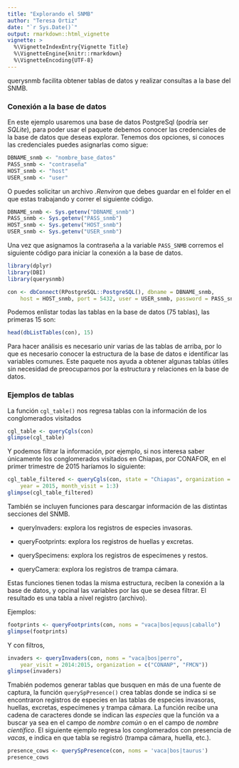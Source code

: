 ```yaml
---
title: "Explorando el SNMB"
author: "Teresa Ortiz"
date: "`r Sys.Date()`"
output: rmarkdown::html_vignette
vignette: >
  %\VignetteIndexEntry{Vignette Title}
  %\VignetteEngine{knitr::rmarkdown}
  %\VignetteEncoding{UTF-8}
---
```


querysnmb facilita obtener tablas de datos y realizar consultas a la base del 
SNMB.

### Conexión a la base de datos

En este ejemplo usaremos una base de datos PostgreSql (podría ser *SQLite*), 
para poder usar el paquete debemos conocer las credenciales de la base de datos 
que deseas explorar. 
Tenemos dos opciones, si conoces las credenciales puedes asignarlas como sigue:

```r
DBNAME_snmb <- "nombre_base_datos"
PASS_snmb <- "contraseña"
HOST_snmb <- "host"
USER_snmb <- "user"
```

O puedes solicitar un archivo *.Renviron* que debes guardar en el folder en el
que estas trabajando y correr el siguiente código.

```r
DBNAME_snmb <- Sys.getenv("DBNAME_snmb")
PASS_snmb <- Sys.getenv("PASS_snmb")
HOST_snmb <- Sys.getenv("HOST_snmb")
USER_snmb <- Sys.getenv("USER_snmb")
```

Una vez que asignamos la contraseña a la variable `PASS_SNMB` corremos el 
siguiente código para iniciar la conexión a la base de datos. 

```r
library(dplyr)
library(DBI)
library(querysnmb)

con <- dbConnect(RPostgreSQL::PostgreSQL(), dbname = DBNAME_snmb, 
    host = HOST_snmb, port = 5432, user = USER_snmb, password = PASS_snmb)
```

Podemos enlistar todas las tablas en la base de datos (75 tablas), las primeras
15 son:

```r
head(dbListTables(con), 15)
```

Para hacer análisis es necesario unir varias de las tablas de arriba, por lo que
es necesario conocer la estructura de la base de datos e identificar las variables 
comunes. Este paquete nos ayuda a obtener algunas tablas útiles sin necesidad 
de preocuparnos por la estructura y relaciones en la base de datos.

### Ejemplos de tablas
La función `cgl_table()` nos regresa tablas con la información de los 
conglomerados visitados
 
```r
cgl_table <- queryCgls(con)
glimpse(cgl_table)
```

Y podemos filtrar la información, por ejemplo, si nos interesa saber únicamente
los conglomerados visitados en Chiapas, por CONAFOR, en el primer trimestre de 
2015 haríamos lo siguiente:

```r
cgl_table_filtered <- queryCgls(con, state = "Chiapas", organization = "CONAFOR", 
    year = 2015, month_visit = 1:3)
glimpse(cgl_table_filtered)
```

También se incluyen funciones para descargar información de las distintas 
secciones del SNMB.

* queryInvaders: explora los registros de especies invasoras.

* queryFootprints: explora los registros de huellas y excretas.

* querySpecimens: explora los registros de especímenes y restos.

* queryCamera: explora los registros de trampa cámara.

Estas funciones tienen todas la misma estructura, reciben la conexión a la 
base de datos, y opcinal las variables por las que se desea filtrar. El 
resultado es una tabla a nivel registro (archivo).

Ejemplos:

```r
footprints <- queryFootprints(con, noms = "vaca|bos|equus|caballo")
glimpse(footprints)
```

Y con filtros,

```r
invaders <- queryInvaders(con, noms = "vaca|bos|perro",
    year_visit = 2014:2015, organization = c("CONANP", "FMCN"))
glimpse(invaders)
```

Tmabién podemos generar tablas que busquen en más de una fuente de captura, la 
función `querySpPresence()` crea tablas donde se indica si se encontraron 
registros de especies en las tablas de especies invasoras, huellas, excretas, 
especímenes y trampa cámara. La función recibe una cadena de caracteres donde se
indican las *especies* que la función va a buscar ya sea en el campo de 
*nombre común* o en el campo de *nombre científico*. El siguiente ejemplo 
regresa los conglomerados con presencia de *vacas*, e indica en que tabla se 
registró (trampa cámara, huella, etc.).


```r
presence_cows <- querySpPresence(con, noms = 'vaca|bos|taurus')
presence_cows
```

